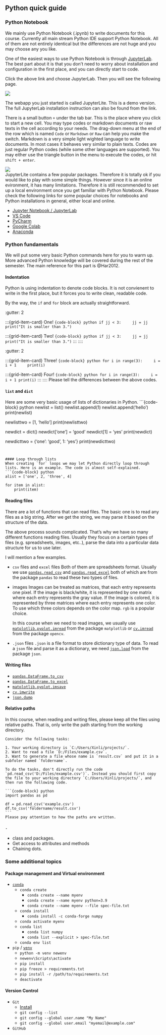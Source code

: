 ## Python quick guide

### Python Notebook
We mainly use Python Notebook (.ipynb) to write documents for this course. Currently all main stream Python IDE support Python Notebook. All of them are not entirely identical but the differences are not huge and you may choose any you like.

One of the easiest ways to use Python Notebook is through [JupyterLab](https://jupyter.org/try). The best part about it is that you don't need to worry about installation and configuration in the first place, and you can directly start to code. 

Click the above link and choose JupyterLab. Then you will see the following page. 

![](assests/img/20220727120418.png)  

The webapp you just started is called JupyterLite. This is a demo version. The full JupyterLab installation instruction can also be found from the link.


There is a small button `+` under the tab bar. This is the place where you click to start a new cell. You may type codes or markdown documents or raw texts in the cell according to your needs. The drag-down menu at the end of the row which is named `Code` or `Markdown` or `Raw` can help you make the switch. Markdown is a very simple light wighted language to write documents. In most cases it behaves very similar to plain texts. Codes are just regular Python codes (while some other languages are supported). You may either use the triangle button in the menu to execute the codes, or hit `shift + enter`. 

![](assests/img/20220727120505.png)  
JupyterLite contains a few popular packages. Therefore it is totally ok if you would like to play with some simple things. However since it is an online evironment, it has many limitations. Therefore it is still recommended to set up a local environment once you get familiar with Python Notebook. Please check the following links for some popular choices for notebooks and Python installations in general, either local and online.

- [Jupyter Notebook / JupyterLab](https://jupyter.org/install)
- [VS Code](https://code.visualstudio.com/docs/languages/python)
- [PyCharm](https://www.jetbrains.com/help/pycharm/jupyter-notebook-support.html)
- [Google Colab](https://colab.research.google.com/)
- [Anaconda](https://www.anaconda.com/)


### Python fundamentals
We will put some very basic Python commands here for you to warm up. More advanced Python knowledge will be covered during the rest of the semester. The main reference for this part is @Har2012. 

#### Indentation
Python is using indentation to denote code blocks. It is not convienent to write in the first place, but it forces you to write clean, readable code.

By the way, the `if` and `for` block are actually straightforward.

::::{grid}
:gutter: 2

:::{grid-item-card} One!
```{code-block} python
if jj < 3:
    jj = jj 
    print("It is smaller than 3.")
```
:::

:::{grid-item-card} Two!
```{code-block} python
if jj < 3:
    jj = jj
print("It is smaller than 3.")
```
:::
::::

::::{grid}
:gutter: 2

:::{grid-item-card} Three!
```{code-block} python
for i in range(3):
    i = i + 1
    print(i)
```
:::

:::{grid-item-card} Four!
```{code-block} python
for i in range(3):
    i = i + 1
print(i)
```
:::
::::
Please tell the differences between the above codes.


#### `list` and `dict`
Here are some very basic usage of lists of dictionaries in Python.
```{code-block} python
newlist = list()
newlist.append(1)
newlist.append('hello')
print(newlist)

newlisttwo = [1, 'hello']
print(newlisttwo)

newdict = dict()
newdict['one'] = 'good'
newdict[1] = 'yes'
print(newdict)

newdicttwo = {'one': 'good', 1: 'yes'}
print(newdicttwo)
```


#### Loop through lists
When creating `for` loops we may let Python directly loop through lists. Here is an example. The code is almost self-explained.
```{code-block} python
alist = ['one', 2, 'three', 4]

for item in alist:
    print(item)
```


#### Reading files
There are a lot of functions that can read files. The basic one is to read any files as a big string. After we get the string, we may parse it based on the structure of the data.

The above process sounds complicated. That's why we have so many different functions reading files. Usually they focus on a certain types of files (e.g. spreadsheets, images, etc..), parse the data into a particular data structure for us to use later.

I will mention a few examples.

- `csv` files and `excel` files
Both of them are spreadsheets format. Usually we use [`pandas.read_csv`](https://pandas.pydata.org/docs/reference/api/pandas.read_csv.html) and [`pandas.read_excel`](https://pandas.pydata.org/docs/reference/api/pandas.read_excel.html) both of which are from the package `pandas` to read these two types of files. 

- images
    Images can be treated as matrices, that each entry represents one pixel. If the image is black/white, it is represented by one matrix where each entry represents the gray value. If the image is colored, it is represented by three matrices where each entry represents one color. To use which three colors depends on the color map. `rgb` is a popular choice. 

    In this course when we need to read images, we usually use [`matplotlib.pyplot.imread`](https://matplotlib.org/stable/api/_as_gen/matplotlib.pyplot.imread.html) from the package `matplotlib` or [`cv.imread`](https://docs.opencv.org/4.x/d4/da8/group__imgcodecs.html#ga288b8b3da0892bd651fce07b3bbd3a56) from the package `opencv`.

- `.json` files
`.json` is a file format to store dictionary type of data. To read a `json` file and parse it as a dictionary, we need [`json.load`](https://docs.python.org/3/library/json.html#json.load) from the package `json`. 

#### Writing files

- [`pandas.DataFrame.to_csv`](https://pandas.pydata.org/docs/reference/api/pandas.DataFrame.to_csv.html)
- [`pandas.DataFrame.to_excel`](https://pandas.pydata.org/docs/reference/api/pandas.DataFrame.to_excel.html)
- [`matplotlib.pyplot.imsave`](https://matplotlib.org/stable/api/_as_gen/matplotlib.pyplot.imsave.html)
- [`cv.imwrite`](https://docs.opencv.org/3.4/d4/da8/group__imgcodecs.html#gabbc7ef1aa2edfaa87772f1202d67e0ce)
- [`json.dump`](https://matplotlib.org/stable/api/_as_gen/matplotlib.pyplot.imsave.html)

#### Relative paths
In this course, when reading and writing files, please keep all the files using relative paths. That is, only write the path starting from the working directory. 

````{prf:example} 

Consider the following tasks:

1. Your working directory is `C:/Users/Xinli/projects/`.
2. Want to read a file `D:/Files/example.csv`.
3. Want to generate a file whose name is `result.csv` and put it in a subfoler named `foldername`.

To do the tasks, don't directly run the code `pd.read_csv('D:/Files/example.csv')`. Instead you should first copy the file to your working directory `C:/Users/Xinli/projects/`, and then run the following code. 

```{code-block} python
import pandas as pd

df = pd.read_csv('example.csv')
df.to_csv('foldername/result.csv')
```
Please pay attention to how the paths are written.

````


#### `.`

- class and packages.
- Get access to attributes and methods
- Chaining dots.

### Some additional topics

#### Package management and Virtual environment

- [`conda`](https://conda.io/projects/conda/en/latest/user-guide/tasks/manage-environments.html)
  - `conda create`
    - `conda create --name myenv` 
    - `conda create --name myenv python=3.9` 
    - `conda create --name myenv --file spec-file.txt`
  - `conda install`
    - `conda install -c conda-forge numpy`
  - `conda activate myenv`
  - `conda list`
    - `conda list numpy`
    - `conda list --explicit > spec-file.txt`
  - `conda env list`
- `pip` / [`venv`](https://docs.python.org/3/library/venv.html)
  - `python -m venv newenv`
  - `newenv\Scripts\activate`
  - `pip install`
  - `pip freeze > requirements.txt`
  - `pip install -r /path/to/requirements.txt`
  - `deactivate`

#### Version Control

- `Git`
  - [Install](https://git-scm.com/book/en/v2/Getting-Started-Installing-Git)
  - `git config --list`
  - `git config --global user.name "My Name"`
  - `git config --global user.email "myemail@example.com"`
- `GitHub`